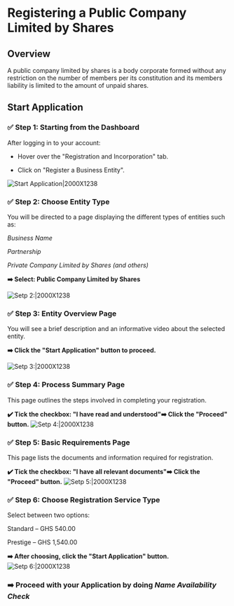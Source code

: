 # Registering a Public Company Limited by Shares

## Overview
A public company limited by shares is a body corporate formed without any restriction on the number of members per its constitution and its members liability is limited to the amount of unpaid shares.
## Start Application

### ✅ Step 1: Starting from the Dashboard

After logging in to your account:

- Hover over the "Registration and Incorporation" tab.

- Click on "Register a Business Entity".

![Start Application|2000X1238](/priv-limited.png)


### ✅ Step 2: Choose Entity Type

You will be directed to a page displaying the different types of entities such as:

*Business Name*

*Partnership*

*Private Company Limited by Shares (and others)*

**➡️ Select: Public Company Limited by Shares**

![Setp 2:|2000X1238](/priv-limited49.png)

### ✅ Step 3: Entity Overview Page

You will see a brief description and an informative video about the selected entity.

**➡️ Click the "Start Application" button to proceed.**

![Setp 3:|2000X1238](/priv-limited3.png)

### ✅ Step 4: Process Summary Page

This page outlines the steps involved in completing your registration.

**✔️ Tick the checkbox: "I have read and understood"➡️ Click the "Proceed" button.**
![Setp 4:|2000X1238](/priv-limited4.png)

### ✅ Step 5: Basic Requirements Page

This page lists the documents and information required for registration.

**✔️ Tick the checkbox: "I have all relevant documents"➡️ Click the "Proceed" button.**
![Setp 5:|2000X1238](/priv-limited5.png)

### ✅ Step 6: Choose Registration Service Type

Select between two options:

Standard – GHS 540.00

Prestige – GHS 1,540.00

**➡️ After choosing, click the "Start Application" button.**
![Setp 6:|2000X1238](/priv-limited6.png)

### ➡️ Proceed with your Application by doing ***Name Availability Check***